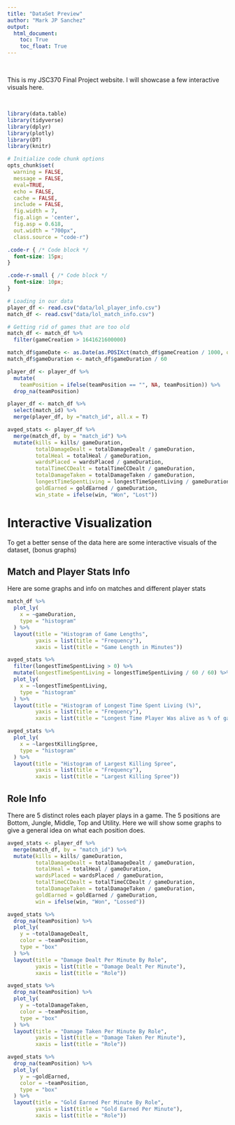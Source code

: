 ```yaml
---
title: "DataSet Preview"
author: "Mark JP Sanchez"
output: 
  html_document:
    toc: True
    toc_float: True
---
```


<br>

This is my JSC370 Final Project website. I will showcase a few interactive visuals here.

<br>

```r

library(data.table)
library(tidyverse)
library(dplyr)
library(plotly)
library(DT)
library(knitr)

# Initialize code chunk options
opts_chunk$set(
  warning = FALSE,
  message = FALSE,
  eval=TRUE,
  echo = FALSE,
  cache = FALSE,
  include = FALSE,
  fig.width = 7, 
  fig.align = 'center',
  fig.asp = 0.618,
  out.width = "700px",
  class.source = "code-r")
```

```css
.code-r { /* Code block */
  font-size: 15px;
}

.code-r-small { /* Code block */
  font-size: 10px;
}
```


```r
# Loading in our data
player_df <- read.csv("data/lol_player_info.csv")
match_df <- read.csv("data/lol_match_info.csv")

# Getting rid of games that are too old
match_df <- match_df %>%
  filter(gameCreation > 1641621600000)

match_df$gameDate <- as.Date(as.POSIXct(match_df$gameCreation / 1000, origin="1970-01-01"))
match_df$gameDuration <- match_df$gameDuration / 60

player_df <- player_df %>%
  mutate(
    teamPosition = ifelse(teamPosition == "", NA, teamPosition)) %>%
  drop_na(teamPosition)

player_df <- match_df %>%
  select(match_id) %>%
  merge(player_df, by ="match_id", all.x = T)

avged_stats <- player_df %>%
  merge(match_df, by = "match_id") %>%
  mutate(kills = kills/ gameDuration,
         totalDamageDealt = totalDamageDealt / gameDuration,
         totalHeal = totalHeal / gameDuration,
         wardsPlaced = wardsPlaced / gameDuration,
         totalTimeCCDealt = totalTimeCCDealt / gameDuration,
         totalDamageTaken = totalDamageTaken / gameDuration,
         longestTimeSpentLiving = longestTimeSpentLiving / gameDuration,
         goldEarned = goldEarned / gameDuration,
         win_state = ifelse(win, "Won", "Lost"))
```

# Interactive Visualization

To get a better sense of the data here are some interactive visuals of the dataset, (bonus graphs)

## Match and Player Stats Info

Here are some graphs and info on matches and different player stats

```r
match_df %>%
  plot_ly(
    x = ~gameDuration,
    type = "histogram"
  ) %>%
  layout(title = "Histogram of Game Lengths",
         yaxis = list(title = "Frequency"),
         xaxis = list(title = "Game Length in Minutes"))
```

```r
avged_stats %>%
  filter(longestTimeSpentLiving > 0) %>%
  mutate(longestTimeSpentLiving = longestTimeSpentLiving / 60 / 60) %>%
  plot_ly(
    x = ~longestTimeSpentLiving,
    type = "histogram"
  ) %>%
  layout(title = "Histogram of Longest Time Spent Living (%)",
         yaxis = list(title = "Frequency"),
         xaxis = list(title = "Longest Time Player Was alive as % of game length"))
```

```r
avged_stats %>%
  plot_ly(
    x = ~largestKillingSpree,
    type = "histogram"
  ) %>%
  layout(title = "Histogram of Largest Killing Spree",
         yaxis = list(title = "Frequency"),
         xaxis = list(title = "Largest Killing Spree"))
```

## Role Info

There are 5 distinct roles each player plays in a game. The 5 positions are Bottom, Jungle, Middle, Top and Utility. Here we will show some graphs to give a general idea on what each position does.

```r
avged_stats <- player_df %>%
  merge(match_df, by = "match_id") %>%
  mutate(kills = kills/ gameDuration,
         totalDamageDealt = totalDamageDealt / gameDuration,
         totalHeal = totalHeal / gameDuration,
         wardsPlaced = wardsPlaced / gameDuration,
         totalTimeCCDealt = totalTimeCCDealt / gameDuration,
         totalDamageTaken = totalDamageTaken / gameDuration,
         goldEarned = goldEarned / gameDuration,
         win = ifelse(win, "Won", "Lossed"))

avged_stats %>%
  drop_na(teamPosition) %>%
  plot_ly(
    y = ~totalDamageDealt,
    color = ~teamPosition,
    type = "box"
  ) %>%
  layout(title = "Damage Dealt Per Minute By Role",
         yaxis = list(title = "Damage Dealt Per Minute"),
         xaxis = list(title = "Role"))
```

```r
avged_stats %>%
  drop_na(teamPosition) %>%
  plot_ly(
    y = ~totalDamageTaken,
    color = ~teamPosition,
    type = "box"
  ) %>%
  layout(title = "Damage Taken Per Minute By Role",
         yaxis = list(title = "Damage Taken Per Minute"),
         xaxis = list(title = "Role"))
```

```r
avged_stats %>%
  drop_na(teamPosition) %>%
  plot_ly(
    y = ~goldEarned,
    color = ~teamPosition,
    type = "box"
  ) %>%
  layout(title = "Gold Earned Per Minute By Role",
         yaxis = list(title = "Gold Earned Per Minute"),
         xaxis = list(title = "Role"))
```

